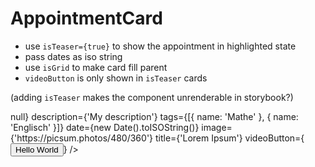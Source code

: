 
<Meta title="Dashboard/AppointmentCard" component={AppointmentCard} />

# AppointmentCard

-   use `isTeaser={true}` to show the appointment in highlighted state
-   pass dates as iso string
-   use `isGrid` to make card fill parent
-   `videoButton` is only shown in `isTeaser` cards

(adding `isTeaser` makes the component unrenderable in storybook?)

<Story name="AppointmentCard">
    <VStack minW="420px" maxW="33%">
        <AppointmentCard
            isGrid
            onPressToCourse={() => null}
            description={'My description'}
            tags={[{ name: 'Mathe' }, { name: 'Englisch' }]}
            date={new Date().toISOString()}
            image={'https://picsum.photos/480/360'}
            title={'Lorem Ipsum'}
            videoButton={<Button>Hello World</Button>}
        />
    </VStack>
</Story>
